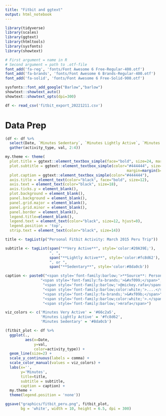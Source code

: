 ```yaml
---
title: "Fitbit and ggtext"
output: html_notebook
---
```


```r
library(tidyverse)
library(scales)
library(ggtext)
library(htmltools)
library(sysfonts)
library(showtext)
```

```r
# First argument = name in R
# Second argument = path to .otf-file
font_add('fa-reg', 'fonts/Font Awesome 6 Free-Regular-400.otf')
font_add('fa-brands', 'fonts/Font Awesome 6 Brands-Regular-400.otf')
font_add('fa-solid', 'fonts/Font Awesome 6 Free-Solid-900.otf')
```

```r
sysfonts::font_add_google("Barlow","barlow")
showtext::showtext_auto()
showtext::showtext_opts(dpi=300)
```

```r
df <- read_csv('fitbit_export_20221211.csv')
```

# Data Prep

```r
(df <- df %>%
  select(Date, `Minutes Sedentary`, `Minutes Lightly Active`, `Minutes Very Active`) %>% 
  gather(activity_type, val, 2:4))
```

```r
my.theme <- theme(
  plot.title = ggtext::element_textbox_simple(face="bold", size=24, margin=margin(b=5)),
  plot.subtitle = ggtext::element_textbox_simple(color="#444444", size=14, 
                                                       margin=margin(b=10)),
  plot.caption = ggtext::element_textbox_simple(color="#444444"),
  axis.title = element_text(color="black", face="bold", size=12), 
  axis.text = element_text(color="black", size=18), 
  axis.ticks.y = element_blank(), 
  plot.background = element_blank(),
  panel.background = element_blank(),
  panel.grid.major = element_blank(),
  panel.grid.minor = element_blank(),
  panel.border = element_blank(), 
  legend.title=element_blank(), 
  legend.text = element_text(color="black", size=12, hjust=0),
  legend.position = 'top',
  strip.text = element_text(color="black", size=14))
```

```r
title <- tagList(p("Personal Fitbit Activity: March 2015 Peru Trip"))

subtitle <- tagList(span("**Very Active**", style='color:#20A39E;'),
                    ", ",
                    span("**Lightly Active**", style='color:#fc8d62'),
                    ", or ",
                    span("**Sedentary**", style='color:#8da0cb'))

caption <- paste0("<span style='font-family:barlow;'>**Source**: Personal Fitbit data</span><br>",
                "<span style='font-family:fa-brands;'>&#xf099;</span>",
                 "<span style='font-family:barlow;'>@mickey.rafa</span>",
                 "<span style='font-family:barlow;color:white;'>....</span>",
                 "<span style='font-family:fa-brands;'>&#xf09b;</span>",
                 "<span style='font-family:barlow;color:white;'>.</span>",
                 "<span style='font-family:barlow;'>mrafa</span>")
```

```r
viz_colors <- c('Minutes Very Active' = '#66c2a5', 
                'Minutes Lightly Active' = '#fc8d62', 
                'Minutes Sedentary' = '#8da0cb')
```


```r
(fitbit_plot <- df %>% 
  ggplot(.,
         aes(x=Date,
             y=val,
             color=activity_type)) + 
  geom_line(size=2) + 
  scale_y_continuous(labels = comma) + 
  scale_color_manual(values = viz_colors) + 
  labs(x='',
       y='Minutes',
       title=title,
       subtitle = subtitle,
       caption = caption) + 
  my.theme + 
  theme(legend.position = 'none'))
```

```r
ggsave("graphics/fitbit_peru.png", fitbit_plot,
       bg = 'white', width = 10, height = 6.5, dpi = 300)
```
